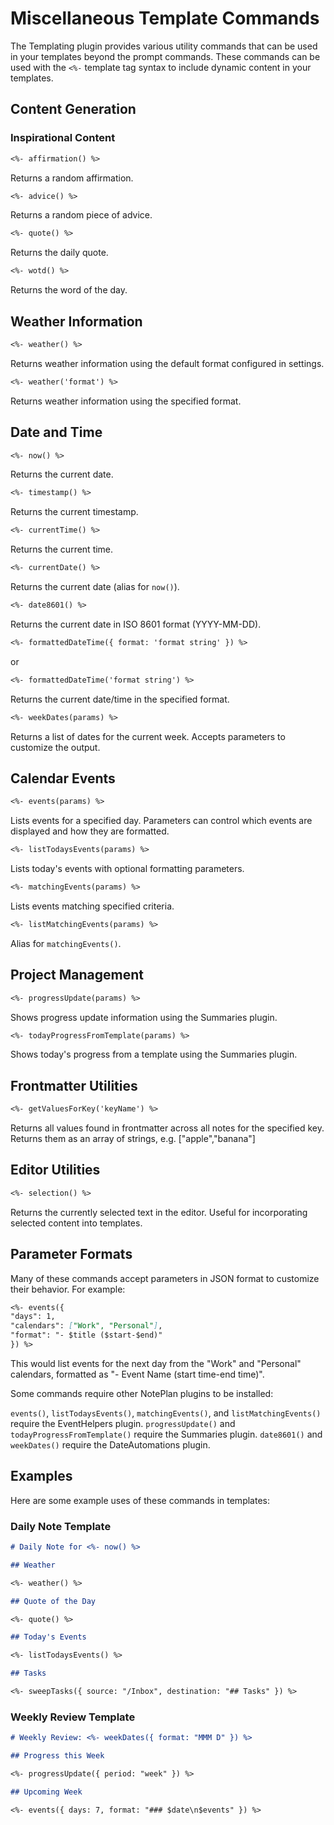 
# Miscellaneous Template Commands

The Templating plugin provides various utility commands that can be used in your templates beyond the prompt commands. These commands can be used with the `<%-` template tag syntax to include dynamic content in your templates.

## Content Generation

### Inspirational Content

```markdown
<%- affirmation() %>
```

Returns a random affirmation.

```markdown
<%- advice() %>
```

Returns a random piece of advice.

```markdown
<%- quote() %>
```

Returns the daily quote.

```markdown
<%- wotd() %>
```

Returns the word of the day.

## Weather Information

```markdown
<%- weather() %>
```

Returns weather information using the default format configured in settings.

```markdown
<%- weather('format') %>
```

Returns weather information using the specified format.

## Date and Time

```markdown
<%- now() %>
```

Returns the current date.

```markdown
<%- timestamp() %>
```

Returns the current timestamp.

```markdown
<%- currentTime() %>
```

Returns the current time.

```markdown
<%- currentDate() %>
```

Returns the current date (alias for `now()`).

```markdown
<%- date8601() %>
```

Returns the current date in ISO 8601 format (YYYY-MM-DD).

```markdown
<%- formattedDateTime({ format: 'format string' }) %>
```

or

```markdown
<%- formattedDateTime('format string') %>
```

Returns the current date/time in the specified format.

```markdown
<%- weekDates(params) %>
```

Returns a list of dates for the current week. Accepts parameters to customize the output.

## Calendar Events

```markdown
<%- events(params) %>
```

Lists events for a specified day. Parameters can control which events are displayed and how they are formatted.

```markdown
<%- listTodaysEvents(params) %>
```

Lists today's events with optional formatting parameters.

```markdown
<%- matchingEvents(params) %>
```

Lists events matching specified criteria.

```markdown
<%- listMatchingEvents(params) %>
```

Alias for `matchingEvents()`.

## Project Management

```markdown
<%- progressUpdate(params) %>
```

Shows progress update information using the Summaries plugin.

```markdown
<%- todayProgressFromTemplate(params) %>
```

Shows today's progress from a template using the Summaries plugin.

## Frontmatter Utilities

```markdown
<%- getValuesForKey('keyName') %>
```

Returns all values found in frontmatter across all notes for the specified key. Returns them as an array of strings, e.g. ["apple","banana"]

## Editor Utilities

```markdown
<%- selection() %>
```

Returns the currently selected text in the editor. Useful for incorporating selected content into templates.

## Parameter Formats

Many of these commands accept parameters in JSON format to customize their behavior. For example:

```markdown
<%- events({
"days": 1,
"calendars": ["Work", "Personal"],
"format": "- $title ($start-$end)"
}) %>
```

This would list events for the next day from the "Work" and "Personal" calendars, formatted as "- Event Name (start time-end time)".

<Callout type="warning" title="Plugin Dependencies">
Some commands require other NotePlan plugins to be installed:

`events()`, `listTodaysEvents()`, `matchingEvents()`, and `listMatchingEvents()` require the EventHelpers plugin.
`progressUpdate()` and `todayProgressFromTemplate()` require the Summaries plugin.
`date8601()` and `weekDates()` require the DateAutomations plugin.

  </Callout>

## Examples

Here are some example uses of these commands in templates:

### Daily Note Template

```markdown
# Daily Note for <%- now() %>

## Weather

<%- weather() %>

## Quote of the Day

<%- quote() %>

## Today's Events

<%- listTodaysEvents() %>

## Tasks

<%- sweepTasks({ source: "/Inbox", destination: "## Tasks" }) %>
```

### Weekly Review Template

```markdown
# Weekly Review: <%- weekDates({ format: "MMM D" }) %>

## Progress this Week

<%- progressUpdate({ period: "week" }) %>

## Upcoming Week

<%- events({ days: 7, format: "### $date\n$events" }) %>
```
